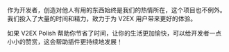 作为开发者，创造对他人有用的东西始终是我们的热情所在，这个项目也不例外。我们投入了大量的时间和精力，致力于为 V2EX 用户带来更好的体验。

如果 V2EX Polish 帮助你节省了时间，让你的生活更加愉快，可以给开发者一点小小的赞赏，这会帮助插件更持续地发展！

<DonationOptions />

<DonationText />

<DonationTable />
